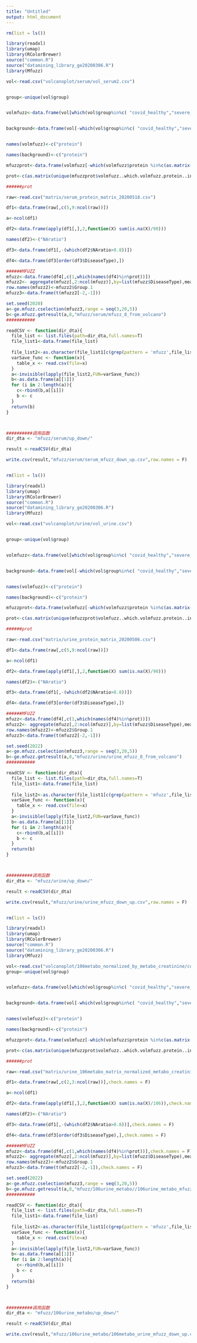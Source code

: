 ---
title: "Untitled"
output: html_document
---

```{r Mfuzz_serum}

rm(list = ls())

library(readxl)
library(umap)
library(RColorBrewer)
source("common.R")
source("datamining_library_ge20200306.R")
library(Mfuzz)

vol<-read.csv("volcanoplot/serum/vol_serum2.csv")


group<-unique(vol$group)


volmfuzz<-data.frame(vol[which(vol$group%in%c( "covid_healthy","severe_non_severe" )),2])


background<-data.frame(vol[-which(vol$group%in%c( "covid_healthy","severe_non_severe" )),2])


names(volmfuzz)<-c("protein")

names(background)<-c("protein")

mfuzzprot<-data.frame(volmfuzz[-which(volmfuzz$protein %in%c(as.matrix(background$protein))),])

prot<-c(as.matrix(unique(mfuzzprot$volmfuzz..which.volmfuzz.protein..in..c.as.matrix.background.protein.....)))

######prot

raw<-read.csv("matrix/serum_protein_matrix_20200518.csv")

df1<-data.frame(raw[,c(5,9:ncol(raw))])

a<-ncol(df1)

df2<-data.frame(apply(df1[,],2,function(X) sum(is.na(X)/90)))

names(df2)<-("NAratio")

df3<-data.frame(df1[,-(which(df2$NAratio>0.8))])

df4<-data.frame(df3[order(df3$DiseaseType),])

######MFUZZ
mfuzz<-data.frame(df4[,c(1,which(names(df4)%in%prot))])
mfuzz2<- aggregate(mfuzz[,2:ncol(mfuzz)],by=list(mfuzz$DiseaseType),mean,na.rm=TRUE)
row.names(mfuzz2)<-mfuzz2$Group.1
mfuzz3<-data.frame(t(mfuzz2[-2,-1]))

set.seed(2020)
a<-ge.mfuzz.cselection(mfuzz3,range = seq(3,20,5))
b<-ge.mfuzz.getresult(a,8,"mfuzz/serum/mfuzz_8_from_volcano")
###########

readCSV <- function(dir_dta){
  file_list <- list.files(path=dir_dta,full.names=T)
  file_list1<-data.frame(file_list)
  
  file_list2<-as.character(file_list1[c(grep(pattern = 'mfuzz',file_list1[,1])),])
  varSave_func <- function(x){
    table_x <- read.csv(file=x)
  }
  a<-invisible(lapply(file_list2,FUN=varSave_func))
  b<-as.data.frame(a[[1]])
  for (i in 2:length(a)){
    c<-rbind(b,a[[i]])
    b <- c
  }
  return(b)
}



##########调用函数
dir_dta <- "mfuzz/serum/up_down/"

result <-readCSV(dir_dta)

write.csv(result,"mfuzz/serum/serum_mfuzz_down_up.csv",row.names = F)



```


```{r Mfuzz_urine}

rm(list = ls())

library(readxl)
library(umap)
library(RColorBrewer)
source("common.R")
source("datamining_library_ge20200306.R")
library(Mfuzz)

vol<-read.csv("volcanoplot/urine/vol_urine.csv")


group<-unique(vol$group)


volmfuzz<-data.frame(vol[which(vol$group%in%c( "covid_healthy","severe_non_severe" )),2])


background<-data.frame(vol[-which(vol$group%in%c( "covid_healthy","severe_non_severe" )),2])


names(volmfuzz)<-c("protein")

names(background)<-c("protein")

mfuzzprot<-data.frame(volmfuzz[-which(volmfuzz$protein %in%c(as.matrix(background$protein))),])

prot<-c(as.matrix(unique(mfuzzprot$volmfuzz..which.volmfuzz.protein..in..c.as.matrix.background.protein.....)))

######prot

raw<-read.csv("matrix/urine_protein_matrix_20200506.csv")

df1<-data.frame(raw[,c(5,9:ncol(raw))])

a<-ncol(df1)

df2<-data.frame(apply(df1[,],2,function(X) sum(is.na(X)/90)))

names(df2)<-("NAratio")

df3<-data.frame(df1[,-(which(df2$NAratio>0.8))])

df4<-data.frame(df3[order(df3$DiseaseType),])

######MFUZZ
mfuzz<-data.frame(df4[,c(1,which(names(df4)%in%prot))])
mfuzz2<- aggregate(mfuzz[,2:ncol(mfuzz)],by=list(mfuzz$DiseaseType),mean,na.rm=TRUE)
row.names(mfuzz2)<-mfuzz2$Group.1
mfuzz3<-data.frame(t(mfuzz2[-2,-1]))

set.seed(2022)
a<-ge.mfuzz.cselection(mfuzz3,range = seq(3,20,5))
b<-ge.mfuzz.getresult(a,8,"mfuzz/urine/urine_mfuzz_8_from_volcano")
###########

readCSV <- function(dir_dta){
  file_list <- list.files(path=dir_dta,full.names=T)
  file_list1<-data.frame(file_list)
  
  file_list2<-as.character(file_list1[c(grep(pattern = 'mfuzz',file_list1[,1])),])
  varSave_func <- function(x){
    table_x <- read.csv(file=x)
  }
  a<-invisible(lapply(file_list2,FUN=varSave_func))
  b<-as.data.frame(a[[1]])
  for (i in 2:length(a)){
    c<-rbind(b,a[[i]])
    b <- c
  }
  return(b)
}



##########调用函数
dir_dta <- "mfuzz/urine/up_down/"

result <-readCSV(dir_dta)

write.csv(result,"mfuzz/urine/urine_mfuzz_down_up.csv",row.names = F)



```

```{r Mfuzz_metabo}

rm(list = ls())

library(readxl)
library(umap)
library(RColorBrewer)
source("common.R")
source("datamining_library_ge20200306.R")
library(Mfuzz)

vol<-read.csv("volcanoplot/106metabo_normalized_by_metabo_creatinine/combine/106_metabo_vol_combine.csv")
group<-unique(vol$group)


volmfuzz<-data.frame(vol[which(vol$group%in%c( "covid_healthy","severe_non_severe" )),2])


background<-data.frame(vol[-which(vol$group%in%c( "covid_healthy","severe_non_severe" )),2])


names(volmfuzz)<-c("protein")

names(background)<-c("protein")

mfuzzprot<-data.frame(volmfuzz[-which(volmfuzz$protein %in%c(as.matrix(background$protein))),])

prot<-c(as.matrix(unique(mfuzzprot$volmfuzz..which.volmfuzz.protein..in..c.as.matrix.background.protein.....)))

######prot

raw<-read.csv("matrix/urine_106metabo_matrix_normalized_metabo_creatinine_20200909.csv",check.names = F)

df1<-data.frame(raw[,c(2,3:ncol(raw))],check.names = F)

a<-ncol(df1)

df2<-data.frame(apply(df1[,],2,function(X) sum(is.na(X)/106)),check.names = F)

names(df2)<-("NAratio")

df3<-data.frame(df1[,-(which(df2$NAratio>0.8))],check.names = F)

df4<-data.frame(df3[order(df3$DiseaseType),],check.names = F)

######MFUZZ
mfuzz<-data.frame(df4[,c(1,which(names(df4)%in%prot))],check.names = F)
mfuzz2<- aggregate(mfuzz[,2:ncol(mfuzz)],by=list(mfuzz$DiseaseType),mean,na.rm=TRUE)
row.names(mfuzz2)<-mfuzz2$Group.1
mfuzz3<-data.frame(t(mfuzz2[-2,-1]),check.names = F)

set.seed(2022)
a<-ge.mfuzz.cselection(mfuzz3,range = seq(3,20,5))
b<-ge.mfuzz.getresult(a,8,"mfuzz/106urine_metabo//106urine_metabo_mfuzz_8_from_volcano")
###########

readCSV <- function(dir_dta){
  file_list <- list.files(path=dir_dta,full.names=T)
  file_list1<-data.frame(file_list)
  
  file_list2<-as.character(file_list1[c(grep(pattern = 'mfuzz',file_list1[,1])),])
  varSave_func <- function(x){
    table_x <- read.csv(file=x)
  }
  a<-invisible(lapply(file_list2,FUN=varSave_func))
  b<-as.data.frame(a[[1]])
  for (i in 2:length(a)){
    c<-rbind(b,a[[i]])
    b <- c
  }
  return(b)
}



##########调用函数
dir_dta <- "mfuzz/106urine_metabo/up_down/"

result <-readCSV(dir_dta)

write.csv(result,"mfuzz/106urine_metabo/106metabo_urine_mfuzz_down_up.csv",row.names = F)


```